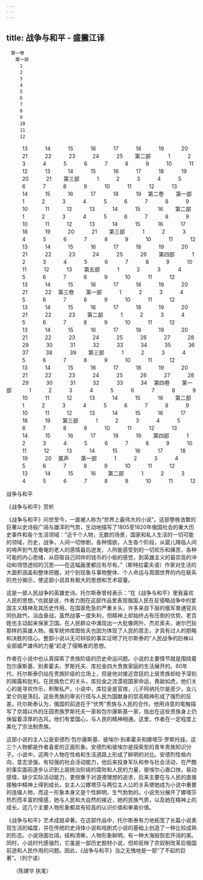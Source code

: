 ```yaml
---
---
---
```

title: 战争与和平 - 盛震江译
---


```
　第一卷
　　第一部
　　　1
　　　2
　　　3
　　　4
　　　5
　　　6
　　　7
　　　8
　　　9
　　　10
　　　11
　　　12
```
　　　13
　　　14
　　　15
　　　16
　　　17
　　　18
　　　19
　　　20
　　　21
　　　22
　　　23
　　　24
　　　25
　　第二部
　　　1
　　　2
　　　3
　　　4
　　　5
　　　6
　　　7
　　　8
　　　9
　　　10
　　　11
　　　12
　　　13
　　　14
　　　15
　　　16
　　　17
　　　18
　　　19
　　　20
　　　21
　　第三部
　　　1
　　　2
　　　3
　　　4
　　　5
　　　6
　　　7
　　　8
　　　9
　　　10
　　　11
　　　12
　　　13
　　　14
　　　15
　　　16
　　　17
　　　18
　　　19
　第二卷
　　第一部
　　　1
　　　2
　　　3
　　　4
　　　5
　　　6
　　　7
　　　8
　　　9
　　　10
　　　11
　　　12
　　　13
　　　14
　　　15
　　　16
　　第二部
　　　1
　　　2
　　　3
　　　4
　　　5
　　　6
　　　7
　　　8
　　　9
　　　10
　　　11
　　　12
　　　13
　　　14
　　　15
　　　16
　　　17
　　　18
　　　19
　　　20
　　　21
　　第三部
　　　1
　　　2
　　　3
　　　4
　　　5
　　　6
　　　7
　　　8
　　　9
　　　10
　　　11
　　　12
　　　13
　　　14
　　　15
　　　16
　　　17
　　　18
　　　19
　　　20
　　　21
　　　22
　　　23
　　　24
　　　25
　　　26
　　第四部
　　　1
　　　2
　　　3
　　　4
　　　5
　　　6
　　　7
　　　8
　　　9
　　　10
　　　11
　　　12
　　　13
　　第五部
　　　1
　　　2
　　　3
　　　4
　　　5
　　　6
　　　7
　　　8
　　　9
　　　10
　　　11
　　　12
　　　13
　　　14
　　　15
　　　16
　　　17
　　　18
　　　19
　　　20
　　　21
　　　22
　第三卷
　　第一部
　　　1
　　　2
　　　3
　　　4
　　　5
　　　6
　　　7
　　　8
　　　9
　　　10
　　　11
　　　12
　　　13
　　　14
　　　15
　　　16
　　　17
　　　18
　　　19
　　　20
　　　21
　　　22
　　　23
　　第二部
　　　1
　　　2
　　　3
　　　4
　　　5
　　　6
　　　7
　　　8
　　　9
　　　10
　　　11
　　　12
　　　13
　　　14
　　　15
　　　16
　　　17
　　　18
　　　19
　　　20
　　　21
　　　22
　　　23
　　　24
　　　25
　　　26
　　　27
　　　28
　　　29
　　　30
　　　31
　　　32
　　　33
　　　34
　　　35
　　　36
　　　37
　　　38
　　　39
　　第三部
　　　1
　　　2
　　　3
　　　4
　　　5
　　　6
　　　7
　　　8
　　　9
　　　10
　　　11
　　　12
　　　13
　　　14
　　　15
　　　16
　　　17
　　　18
　　　19
　　　20
　　　21
　　　22
　　　23
　　　24
　　　25
　　　26
　　　27
　　　28
　　　29
　　　30
　　　31
　　　32
　　　33
　　　34
　第四卷
　　第一部
　　　1
　　　2
　　　3
　　　4
　　　5
　　　6
　　　7
　　　8
　　　9
　　　10
　　　11
　　　12
　　　13
　　　14
　　　15
　　　16
　　第二部
　　　1
　　　2
　　　3
　　　4
　　　5
　　　6
　　　7
　　　8
　　　9
　　　10
　　　11
　　　12
　　　13
　　　14
　　　15
　　　16
　　　17
　　　18
　　　19
　　第三部
　　　1
　　　2
　　　3
　　　4
　　　5
　　　6
　　　7
　　　8
　　　9
　　　10
　　　11
　　　12
　　　13
　　　14
　　　15
　　　16
　　　17
　　　18
　　　19
　　第四部
　　　1
　　　2
　　　3
　　　4
　　　5
　　　6
　　　7
　　　8
　　　9
　　　10
　　　11
　　　12
　　　13
　　　14
　　　15
　　　16
　　　17
　　　18
　　　19
　　　20
　尾声
　　第一部
　　　1
　　　2
　　　3
　　　4
　　　5
　　　6
　　　7
　　　8
　　　9
　　　10
　　　11
　　　12
　　　13
　　　14
　　　15
　　　16
　　第二部
　　　1
　　　2
　　　3
　　　4
　　　5
　　　6
　　　7
　　　8
　　　9
　　　10
　　　11
　　　12


战争与和平




《战争与和平》赏析



《战争与和平》问世至今，一直被人称为“世界上最伟大的小说”。这部卷帙浩繁的巨著以史诗般广阔与雄浑的气势，生动地描写了1805至1820年俄国社会的重大历史事件和各个生活领域：“近千个人物，无数的场景，国家和私人生活的一切可能的领域，历史，战争，人间一切惨剧，各种情欲，人生各个阶段，从婴儿降临人间的啼声到气息奄奄的老人的感情最后迸发，人所能感受到的一切欢乐和痛苦，各种可能的内心思绪，从窃取自己同伴的钱币的小偷的感觉，到英雄主义的最崇高的冲动和领悟透彻的沉思——在这幅画里都应有尽有。”（斯特拉霍夫语）作家对生活的大面积涵盖和整体把握，对个别现象与事物整体、个人命运与周围世界的内在联系的充分揭示，使这部小说具有极大的思想和艺术容量。

这是一部人民战争的英雄史诗。托尔斯泰曾经表示：“在《战争与和平》里我喜欢人民的思想。”也就是说，作者力图在这部作品里表现俄国人民在反侵略战争中的爱国主义精神及其历史作用。在国家危急的严重关头，许多来自下层的俄军普通官兵同仇敌忾，浴血奋战，虽然战事一度失利，但精神上却始终占有压倒的优势。老百姓也主动起来保家卫国。在人民群众中涌现出一大批像网升、杰尼索夫、谢尔巴狄那样的英雄人物。俄军统帅库图佐夫也因为体现了人民的意志，才具有过人的胆略和决胜的信心。整部小说以无可辩驳的事实证明了托尔斯泰的“人民战争的巨棒以全部威严雄伟的力量”赶走了侵略者的思想。

作者在小说中也认真探索了贵族阶级的历史命运问题。小说的主要情节就是围绕着包尔康斯基、别素霍夫、罗斯托夫、库拉金四大贵族家庭的生活展开的。60年代，托尔斯泰仍站在贵族阶级的立场上，但是他对接近宫廷的上层贵族却给予深刻的揭露和批判。在民族危亡的关头，库拉金之流漠视国家命运，畏敌如虎，他们关心的是寻欢作乐，积聚私产。小说中，库拉金是官痞，儿子阿纳托尔是恶少，女儿爱仑则是荡妇。这些贵族的卑劣行径与人民为国献身的崇高精神形成了强烈的反差。托尔斯泰认为，俄国的前途在于“优秀”贵族与人民的合作。他用诗意的笔触描写了京城以外的庄园贵族罗斯托夫一家和包尔康斯基一家，指出在这些贵族身上仍保留着淳厚的古风，他们有爱国心，与人民的精神相通。这里，作者在一定程度上美化了宗法制贵族。

这部小说的主人公是安德烈·包尔康斯基、彼埃尔·别素霍夫和娜塔莎·罗斯托娃。这三个人物都是作者喜爱的正面形象。安德烈和彼埃尔是探索型的青年贵族知识分子。小说中，这两个人物在性格和生活道路上形成了鲜明的对比。安德烈性格内向，意志坚强，有较强的社会活动能力，他后来投身军队和参与社会活动，在严酷的事实面前逐步认识到上层统治阶级的腐败和人民的力量，彼埃尔心直口快，易动感情，缺少实际活动能力，更侧重于对道德理想的追求，后来主要在与人民的直接接触中精神上得到成长。女主人公娜塔莎与两位主人公的关系使她成为小说中重要的连缀人物，而这一形象本身又是个性鲜明，生气勃勃的。小说充分展开了娜塔莎热烈而丰富的情感，她与人民和大自然的接近，她的民族气质，以及她在精神上的成长。这几个主要人物形象都具有较高的认识价值和审美价值。

《战争与和平》艺术成就卓著。在这部作品中，托尔斯泰有力地拓宽了长篇小说表现生活的幅度，并在传统的史诗体小说和戏剧式小说的基础上创造了一种比较成熟的形态。小说场面壮阔，结构清晰，人物形象鲜明，有一种大海般恢宏开阔的美。同时，小说时代感强烈，它虽是一部历史题材小说，但却反映了农奴制改革后俄国前途和人民作用的问题。因此，《战争与和平》当之无愧地是一部“了不起的巨著”。（列宁语）

　 （陈建华 执笔）